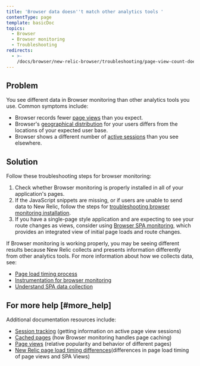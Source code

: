 ```yaml
---
title: 'Browser data doesn''t match other analytics tools '
contentType: page
template: basicDoc
topics:
  - Browser
  - Browser monitoring
  - Troubleshooting
redirects:
  - >-
    /docs/browser/new-relic-browser/troubleshooting/page-view-count-doesnt-match-other-analytics-tools
---
```


## Problem

You see different data in Browser monitoring than other analytics tools you use. Common symptoms include:

* Browser records fewer [page views](https://docs.newrelic.com/docs/browser/new-relic-browser/additional-standard-features/page-views-insights-your-sites-popularity) than you expect.
* Browser's [geographical distribution](/docs/browser/new-relic-browser/additional-standard-features/geography-webpage-performance-location) for your users differs from the locations of your expected user base.
* Browser shows a different number of [active sessions](https://docs.newrelic.com/docs/browser/new-relic-browser/page-load-timing-resources/session-tracking) than you see elsewhere.

## Solution

Follow these troubleshooting steps for browser monitoring:

1. Check whether Browser monitoring is properly installed in all of your application's pages.
2. If the JavaScript snippets are missing, or if users are unable to send data to New Relic, follow the steps for [troubleshooting browser monitoring installation](/docs/browser/new-relic-browser/installation-configuration/troubleshooting-browser-monitoring-installation).
3. If you have a single-page style application and are expecting to see your route changes as views, consider using [Browser SPA monitoring](/docs/browser/single-page-app-monitoring/get-started/welcome-single-page-app-monitoring), which provides an integrated view of initial page loads and route changes.

If Browser monitoring is working properly, you may be seeing different results because New Relic collects and presents information differently from other analytics tools. For more information about how we collects data, see:

* [Page load timing process](/docs/browser/new-relic-browser/page-load-timing-resources/page-load-timing-process)
* [Instrumentation for browser monitoring](/docs/browser/new-relic-browser/page-load-timing-resources/instrumentation-browser-monitoring)
* [Understand SPA data collection](/docs/browser/single-page-app-monitoring/use-spa-data/understand-spa-data-collection)

## For more help [#more_help]

Additional documentation resources include:

* [Session tracking](/docs/browser/new-relic-browser/page-load-timing-resources/session-tracking) (getting information on active page view sessions)
* [Cached pages](/docs/browser/new-relic-browser/page-load-timing-resources/cached-pages) (how Browser monitoring handles page caching)
* [Page views](/docs/browser/new-relic-browser/additional-standard-features/page-views-insights-your-sites-popularity) (relative popularity and behavior of different pages)
* [New Relic page load timing differences](/docs/browser/single-page-app-monitoring/browser-ui/understand-spa-data-collection#page-load-timing-diff)(differences in page load timing of page views and SPA Views)
